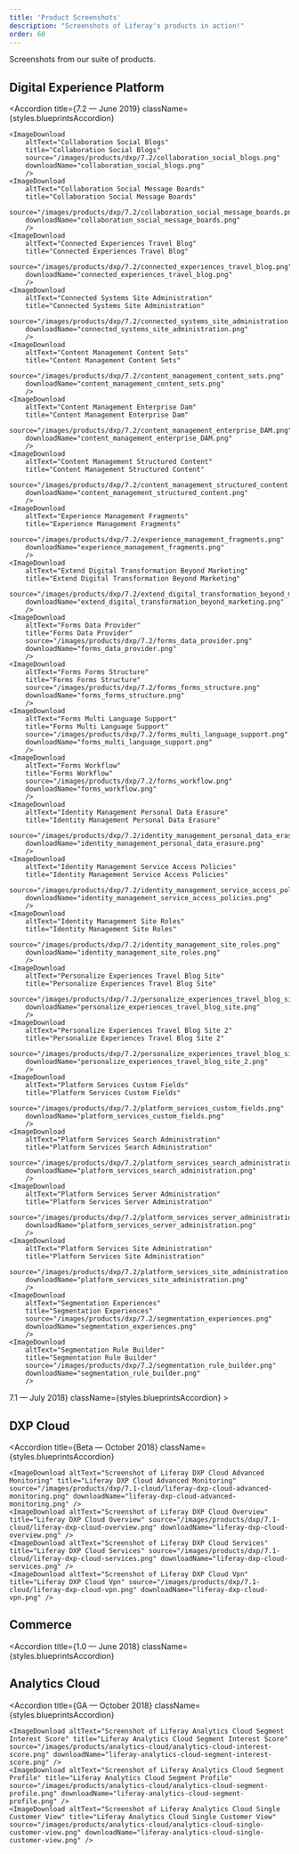 ```yaml
---
title: 'Product Screenshots'
description: "Screenshots of Liferay's products in action!"
order: 60
---
```



Screenshots from our suite of products.

## Digital Experience Platform
<Accordion
	title={<Heading level={3}>7.2 — June 2019</Heading>}
	className={styles.blueprintsAccordion}
>
    <ImageDownload 
        altText="Collaboration Social Blogs" 
        title="Collaboration Social Blogs" 
        source="/images/products/dxp/7.2/collaboration_social_blogs.png" 
        downloadName="collaboration_social_blogs.png" 
        />
    <ImageDownload 
        altText="Collaboration Social Message Boards" 
        title="Collaboration Social Message Boards" 
        source="/images/products/dxp/7.2/collaboration_social_message_boards.png" 
        downloadName="collaboration_social_message_boards.png" 
        />
    <ImageDownload 
        altText="Connected Experiences Travel Blog" 
        title="Connected Experiences Travel Blog" 
        source="/images/products/dxp/7.2/connected_experiences_travel_blog.png" 
        downloadName="connected_experiences_travel_blog.png" 
        />
    <ImageDownload 
        altText="Connected Systems Site Administration" 
        title="Connected Systems Site Administration" 
        source="/images/products/dxp/7.2/connected_systems_site_administration.png" 
        downloadName="connected_systems_site_administration.png" 
        />
    <ImageDownload 
        altText="Content Management Content Sets" 
        title="Content Management Content Sets" 
        source="/images/products/dxp/7.2/content_management_content_sets.png" 
        downloadName="content_management_content_sets.png" 
        />
    <ImageDownload 
        altText="Content Management Enterprise Dam" 
        title="Content Management Enterprise Dam" 
        source="/images/products/dxp/7.2/content_management_enterprise_DAM.png" 
        downloadName="content_management_enterprise_DAM.png" 
        />
    <ImageDownload 
        altText="Content Management Structured Content" 
        title="Content Management Structured Content" 
        source="/images/products/dxp/7.2/content_management_structured_content.png" 
        downloadName="content_management_structured_content.png" 
        />
    <ImageDownload 
        altText="Experience Management Fragments" 
        title="Experience Management Fragments" 
        source="/images/products/dxp/7.2/experience_management_fragments.png" 
        downloadName="experience_management_fragments.png" 
        />
    <ImageDownload 
        altText="Extend Digital Transformation Beyond Marketing" 
        title="Extend Digital Transformation Beyond Marketing" 
        source="/images/products/dxp/7.2/extend_digital_transformation_beyond_marketing.png" 
        downloadName="extend_digital_transformation_beyond_marketing.png" 
        />
    <ImageDownload 
        altText="Forms Data Provider" 
        title="Forms Data Provider" 
        source="/images/products/dxp/7.2/forms_data_provider.png" 
        downloadName="forms_data_provider.png" 
        />
    <ImageDownload 
        altText="Forms Forms Structure" 
        title="Forms Forms Structure" 
        source="/images/products/dxp/7.2/forms_forms_structure.png" 
        downloadName="forms_forms_structure.png" 
        />
    <ImageDownload 
        altText="Forms Multi Language Support" 
        title="Forms Multi Language Support" 
        source="/images/products/dxp/7.2/forms_multi_language_support.png" 
        downloadName="forms_multi_language_support.png" 
        />
    <ImageDownload 
        altText="Forms Workflow" 
        title="Forms Workflow" 
        source="/images/products/dxp/7.2/forms_workflow.png" 
        downloadName="forms_workflow.png" 
        />
    <ImageDownload 
        altText="Identity Management Personal Data Erasure" 
        title="Identity Management Personal Data Erasure" 
        source="/images/products/dxp/7.2/identity_management_personal_data_erasure.png" 
        downloadName="identity_management_personal_data_erasure.png" 
        />
    <ImageDownload 
        altText="Identity Management Service Access Policies" 
        title="Identity Management Service Access Policies" 
        source="/images/products/dxp/7.2/identity_management_service_access_policies.png" 
        downloadName="identity_management_service_access_policies.png" 
        />
    <ImageDownload 
        altText="Identity Management Site Roles" 
        title="Identity Management Site Roles" 
        source="/images/products/dxp/7.2/identity_management_site_roles.png" 
        downloadName="identity_management_site_roles.png" 
        />
    <ImageDownload 
        altText="Personalize Experiences Travel Blog Site" 
        title="Personalize Experiences Travel Blog Site" 
        source="/images/products/dxp/7.2/personalize_experiences_travel_blog_site.png" 
        downloadName="personalize_experiences_travel_blog_site.png" 
        />
    <ImageDownload 
        altText="Personalize Experiences Travel Blog Site 2" 
        title="Personalize Experiences Travel Blog Site 2" 
        source="/images/products/dxp/7.2/personalize_experiences_travel_blog_site_2.png" 
        downloadName="personalize_experiences_travel_blog_site_2.png" 
        />
    <ImageDownload 
        altText="Platform Services Custom Fields" 
        title="Platform Services Custom Fields" 
        source="/images/products/dxp/7.2/platform_services_custom_fields.png" 
        downloadName="platform_services_custom_fields.png" 
        />
    <ImageDownload 
        altText="Platform Services Search Administration" 
        title="Platform Services Search Administration" 
        source="/images/products/dxp/7.2/platform_services_search_administration.png" 
        downloadName="platform_services_search_administration.png" 
        />
    <ImageDownload 
        altText="Platform Services Server Administration" 
        title="Platform Services Server Administration" 
        source="/images/products/dxp/7.2/platform_services_server_administration.png" 
        downloadName="platform_services_server_administration.png" 
        />
    <ImageDownload 
        altText="Platform Services Site Administration" 
        title="Platform Services Site Administration" 
        source="/images/products/dxp/7.2/platform_services_site_administration.png" 
        downloadName="platform_services_site_administration.png" 
        />
    <ImageDownload 
        altText="Segmentation Experiences" 
        title="Segmentation Experiences" 
        source="/images/products/dxp/7.2/segmentation_experiences.png" 
        downloadName="segmentation_experiences.png" 
        />
    <ImageDownload 
        altText="Segmentation Rule Builder" 
        title="Segmentation Rule Builder" 
        source="/images/products/dxp/7.2/segmentation_rule_builder.png" 
        downloadName="segmentation_rule_builder.png" 
        />
</Accordion>
<Accordion
	title={<Heading level={3}>7.1 — July 2018</Heading>}
	className={styles.blueprintsAccordion}
>
    <ImageDownload 
        altText="Screenshot of Liferay DXP Collaboration" 
        title="Liferay DXP Collaboration" 
        source="/images/products/dxp/7.1/liferay-dxp-collaboration.jpg" 
        downloadName="liferay-dxp-collaboration.jpg" 
        />
    <ImageDownload 
        altText="Screenshot of Liferay DXP Content Management" 
        title="Liferay DXP Content Management" 
        source="/images/products/dxp/7.1/liferay-dxp-content-management.jpg" 
        downloadName="liferay-dxp-content-management.jpg" 
        />
    <ImageDownload 
        altText="Screenshot of Liferay DXP Dam Efss" 
        title="Liferay DXP Dam Efss" 
        source="/images/products/dxp/7.1/liferay-dxp-dam-efss.jpg" 
        downloadName="liferay-dxp-dam-efss.jpg" 
        />
    <ImageDownload 
        altText="Screenshot of Liferay DXP Developer Tools" 
        title="Liferay DXP Developer Tools" 
        source="/images/products/dxp/7.1/liferay-dxp-developer-tools.jpg" 
        downloadName="liferay-dxp-developer-tools.jpg" 
        />
    <ImageDownload 
        altText="Screenshot of Liferay DXP Forms Business Automation" 
        title="Liferay DXP Forms Business Automation" 
        source="/images/products/dxp/7.1/liferay-dxp-forms-business-automation.png" 
        downloadName="liferay-dxp-forms-business-automation.png" 
        />
    <ImageDownload 
        altText="Screenshot of Liferay DXP Horizontal Portal" 
        title="Liferay DXP Horizontal Portal" 
        source="/images/products/dxp/7.1/liferay-dxp-horizontal-portal.jpg" 
        downloadName="liferay-dxp-horizontal-portal.jpg" 
        />
    <ImageDownload 
        altText="Screenshot of Liferay DXP Mobile Experience" 
        title="Liferay DXP Mobile Experience" 
        source="/images/products/dxp/7.1/liferay-dxp-mobile-experience.png" 
        downloadName="liferay-dxp-mobile-experience.png" 
        />
</Accordion>

## DXP Cloud
<Accordion
	title={<Heading level={3}>Beta — October 2018</Heading>}
	className={styles.blueprintsAccordion}
>
    <ImageDownload altText="Screenshot of Liferay DXP Cloud Advanced Monitoring" title="Liferay DXP Cloud Advanced Monitoring" source="/images/products/dxp/7.1-cloud/liferay-dxp-cloud-advanced-monitoring.png" downloadName="liferay-dxp-cloud-advanced-monitoring.png" />
    <ImageDownload altText="Screenshot of Liferay DXP Cloud Overview" title="Liferay DXP Cloud Overview" source="/images/products/dxp/7.1-cloud/liferay-dxp-cloud-overview.png" downloadName="liferay-dxp-cloud-overview.png" />
    <ImageDownload altText="Screenshot of Liferay DXP Cloud Services" title="Liferay DXP Cloud Services" source="/images/products/dxp/7.1-cloud/liferay-dxp-cloud-services.png" downloadName="liferay-dxp-cloud-services.png" />
    <ImageDownload altText="Screenshot of Liferay DXP Cloud Vpn" title="Liferay DXP Cloud Vpn" source="/images/products/dxp/7.1-cloud/liferay-dxp-cloud-vpn.png" downloadName="liferay-dxp-cloud-vpn.png" />
</Accordion>

## Commerce
<Accordion
	title={<Heading level={3}>1.0 — June 2018</Heading>}
	className={styles.blueprintsAccordion}
>

<ImageDownload
    altText="Screenshot of Liferay Commerce Catalog Management"
    title="Liferay Commerce Catalog Management"
    source="/images/products/commerce/liferay-commerce-catalog-management.png"
    downloadName="liferay-commerce-catalog-management.png" />

<ImageDownload
    altText="Screenshot of Liferay Commerce Edit Forms"
    title="Liferay Commerce Edit Forms"
    source="/images/products/commerce/liferay-commerce-edit-form.png"
    downloadName="liferay-commerce-edit-form.png" />

<ImageDownload
    altText="Screenshot of Liferay Commerce Scheduled Tasks"
    title="Liferay Commerce Scheduled Tasks"
    source="/images/products/commerce/liferay-commerce-scheduled-tasks.png"
    downloadName="liferay-commerce-scheduled-tasks.png" />

<ImageDownload
    altText="Screenshot of Liferay Commerce Minium Checkout"
    title="Liferay Commerce Minium Checkout"
    source="/images/products/commerce/liferay-commerce-minium-checkout.png"
    downloadName="liferay-commerce-minium-checkout.png" />

<ImageDownload 
    altText="Screenshot of Liferay Commerce Minium Components"
    title="Liferay Commerce Minium Components"
    source="/images/products/commerce/liferay-commerce-minium-components.png"
    downloadName="liferay-commerce-minium-components.png" />

<ImageDownload 
    altText="Screenshot of Liferay Commerce Minium Dashboard with Background"
    title="Liferay Commerce Minium Dashboard with Background"
    source="/images/products/commerce/liferay-commerce-minium-dashboard-with-background.png"
    downloadName="liferay-commerce-minium-dashboard-with-background.png" />

<ImageDownload 
    altText="Screenshot of Liferay Commerce Minium Order Forecast"
    title="Liferay Commerce Minium Order Forecast"
    source="/images/products/commerce/liferay-commerce-minium-order-forecast.png"
    downloadName="liferay-commerce-minium-order-forecast.png" />

<ImageDownload 
    altText="Screenshot of Liferay Commerce Minium Product Catalog"
    title="Liferay Commerce Minium Product Catalog"
    source="/images/products/commerce/liferay-commerce-minium-product-catalog.png"
    downloadName="liferay-commerce-minium-product-catalog.png" />

<ImageDownload 
    altText="Screenshot of Liferay Commerce Minium Product Details"
    title="Liferay Commerce Minium Product Details"
    source="/images/products/commerce/liferay-commerce-minium-product-details.png"
    downloadName="liferay-commerce-minium-product-details.png" />
</Accordion> 

## Analytics Cloud
<Accordion
	title={<Heading level={3}>GA — October 2018</Heading>}
	className={styles.blueprintsAccordion}
>
    <ImageDownload altText="Screenshot of Liferay Analytics Cloud Segment Interest Score" title="Liferay Analytics Cloud Segment Interest Score" source="/images/products/analytics-cloud/analytics-cloud-interest-score.png" downloadName="liferay-analytics-cloud-segment-interest-score.png" />
    <ImageDownload altText="Screenshot of Liferay Analytics Cloud Segment Profile" title="Liferay Analytics Cloud Segment Profile" source="/images/products/analytics-cloud/analytics-cloud-segment-profile.png" downloadName="liferay-analytics-cloud-segment-profile.png" />
    <ImageDownload altText="Screenshot of Liferay Analytics Cloud Single Customer View" title="Liferay Analytics Cloud Single Customer View" source="/images/products/analytics-cloud/analytics-cloud-single-customer-view.png" downloadName="liferay-analytics-cloud-single-customer-view.png" />
</Accordion>